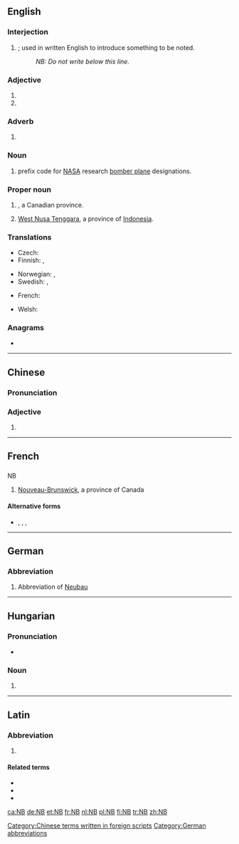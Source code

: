 {{also|Nb|nb|N.B.|N.-B.}}
==English==

===Interjection===
{{en-interjection}}

# {{initialism of|nota bene|dot=|lang=en}}; used in written English to introduce something to be noted.
#: ''NB: Do not write below this line.''

===Adjective===
{{en-adj|?}}

# {{abbreviation of|northbound|lang=en}}
# {{abbreviation of|non-binary|lang=en}}

===Adverb===
{{en-adv|?}}

# {{abbreviation of|northbound|lang=en}}

===Noun===
{{en-noun|?}}

# {{label|en|US|aviation}} prefix code for [[NASA]] research [[bomber plane]] designations.

===Proper noun===
{{en-proper noun}}

# {{label|en|Canada}} {{initialism of|New Brunswick|dot=|lang=en}}, a Canadian province.
# [[West Nusa Tenggara]], a province of [[Indonesia]].

===Translations===
{{trans-top|Nota bene; used in written English to introduce something to be noted}}
* Czech: {{t|cs|pozn.}}
* Finnish: {{t|fi|HUOM}}, {{t|fi|Huom}}
{{trans-mid}}
* Norwegian: {{t|no|NB}}, {{t|no|Notabene}}
* Swedish: {{t+|sv|obs}}, {{t+|sv|observera}}
{{trans-bottom}}

{{trans-top|New Brunswick}}
* French: {{t+|fr|NB}}
{{trans-mid}}
{{trans-bottom}}

{{trans-top|northbound}}
{{trans-mid}}
{{trans-bottom}}

{{checktrans-top}}
{{trans-mid}}
* Welsh: {{t-check|cy|DS}}
{{trans-bottom}}

===Anagrams===
* {{l|en|bn}}

----

==Chinese==

===Pronunciation===
{{zh-pron
|m=niúbī
|cat=adj
}}

===Adjective===
{{zh-adj}}

# {{initialism of|牛屄|lang=zh}}

[[Category:Chinese terms written in foreign scripts]]

----

==French==

==={{abbreviation-old|fr}}===
; NB

# [[Nouveau-Brunswick]], a province of Canada

====Alternative forms====
* {{l|fr|N.B.}}, {{l|fr|N. B.}}, {{l|fr|N.-B.}}, {{l|fr|N-B}}

----

==German==

===Abbreviation===
{{rfc-header|Abbreviation}}
{{head|de|abbreviation}}

# {{label|de|apartment listing}} Abbreviation of [[Neubau]]

[[Category:German abbreviations]]

----

==Hungarian==

===Pronunciation===
* {{hu-IPA|enbé}}

===Noun===
{{hu-noun}}

# {{abbreviation of|Nemzeti Bajnokság|lang=hu}}

----

==Latin==

===Abbreviation===
{{rfc-header|Abbreviation}}
{{head|la|abbreviation}}

# {{abbreviation of|nota bene|lang=la}}

====Related terms====
* {{l|la|notare}}
* {{l|la|bene}}
* {{l|la|bonus}}

[[ca:NB]]
[[de:NB]]
[[et:NB]]
[[fr:NB]]
[[nl:NB]]
[[pl:NB]]
[[fi:NB]]
[[tr:NB]]
[[zh:NB]]